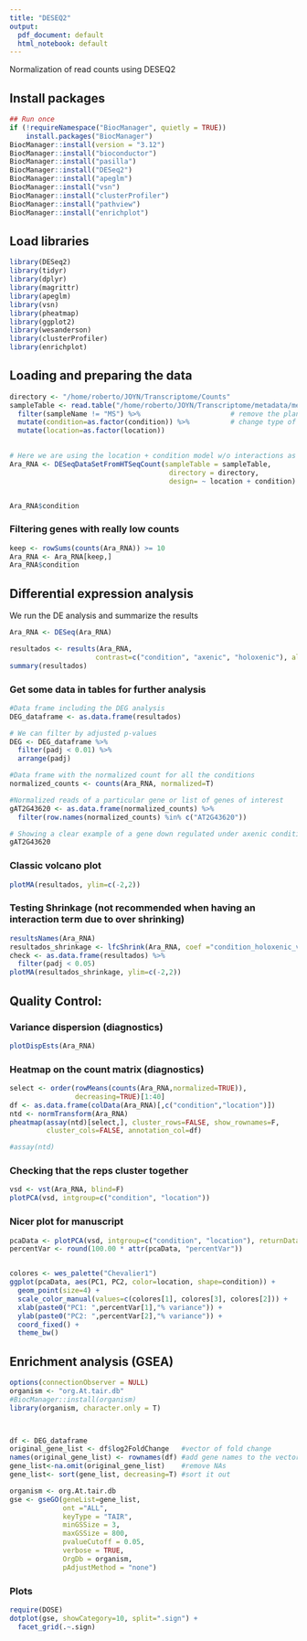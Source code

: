 ```yaml
---
title: "DESEQ2"
output:
  pdf_document: default
  html_notebook: default
---
```


Normalization of read counts using DESEQ2

## Install packages

```r

## Run once
if (!requireNamespace("BiocManager", quietly = TRUE))
    install.packages("BiocManager")
BiocManager::install(version = "3.12")
BiocManager::install("bioconductor")
BiocManager::install("pasilla")
BiocManager::install("DESeq2")
BiocManager::install("apeglm")
BiocManager::install("vsn")
BiocManager::install("clusterProfiler")
BiocManager::install("pathview")
BiocManager::install("enrichplot")

```

## Load libraries

```r

library(DESeq2)
library(tidyr)
library(dplyr)
library(magrittr)
library(apeglm)
library(vsn)
library(pheatmap)
library(ggplot2)
library(wesanderson)
library(clusterProfiler)
library(enrichplot)

```

## Loading and preparing the data

```r

directory <- "/home/roberto/JOYN/Transcriptome/Counts"
sampleTable <- read.table("/home/roberto/JOYN/Transcriptome/metadata/metadata.tsv", header = T) %>%
  filter(sampleName != "MS") %>%                      # remove the plants grown under MS
  mutate(condition=as.factor(condition)) %>%          # change type of those columns to factor
  mutate(location=as.factor(location))
  

# Here we are using the location + condition model w/o interactions as every location will be run separately
Ara_RNA <- DESeqDataSetFromHTSeqCount(sampleTable = sampleTable,
                                       directory = directory,
                                       design= ~ location + condition)


Ara_RNA$condition

```

### Filtering genes with really low counts

```r

keep <- rowSums(counts(Ara_RNA)) >= 10
Ara_RNA <- Ara_RNA[keep,]
Ara_RNA$condition
```

## Differential expression analysis

We run the DE analysis and summarize the results

```r
Ara_RNA <- DESeq(Ara_RNA)

resultados <- results(Ara_RNA,
                     contrast=c("condition", "axenic", "holoxenic"), alpha = 0.01)
summary(resultados)

```

### Get some data in tables for further analysis

```r

#Data frame including the DEG analysis
DEG_dataframe <- as.data.frame(resultados)

# We can filter by adjusted p-values
DEG <- DEG_dataframe %>%
  filter(padj < 0.01) %>%
  arrange(padj) 

#Data frame with the normalized count for all the conditions
normalized_counts <- counts(Ara_RNA, normalized=T)

#Normalized reads of a particular gene or list of genes of interest
gAT2G43620 <- as.data.frame(normalized_counts) %>%
  filter(row.names(normalized_counts) %in% c("AT2G43620"))

# Showing a clear example of a gene down regulated under axenic conditions
gAT2G43620

```

### Classic volcano plot

```r
plotMA(resultados, ylim=c(-2,2))
```

### Testing Shrinkage (not recommended when having an interaction term due to over shrinking)

```r

resultsNames(Ara_RNA)
resultados_shrinkage <- lfcShrink(Ara_RNA, coef ="condition_holoxenic_vs_axenic", type="apeglm")
check <- as.data.frame(resultados) %>%
  filter(padj < 0.05)
plotMA(resultados_shrinkage, ylim=c(-2,2))

```

## Quality Control:

### Variance dispersion (diagnostics)

```r

plotDispEsts(Ara_RNA)

```

### Heatmap on the count matrix (diagnostics)

```r


select <- order(rowMeans(counts(Ara_RNA,normalized=TRUE)),
                decreasing=TRUE)[1:40]
df <- as.data.frame(colData(Ara_RNA)[,c("condition","location")])
ntd <- normTransform(Ara_RNA)
pheatmap(assay(ntd)[select,], cluster_rows=FALSE, show_rownames=F,
         cluster_cols=FALSE, annotation_col=df)

#assay(ntd)
```

### Checking that the reps cluster together

```r

vsd <- vst(Ara_RNA, blind=F)
plotPCA(vsd, intgroup=c("condition", "location"))

```

### Nicer plot for manuscript

```r

pcaData <- plotPCA(vsd, intgroup=c("condition", "location"), returnData=TRUE)
percentVar <- round(100.00 * attr(pcaData, "percentVar"))


colores <- wes_palette("Chevalier1")
ggplot(pcaData, aes(PC1, PC2, color=location, shape=condition)) +
  geom_point(size=4) +
  scale_color_manual(values=c(colores[1], colores[3], colores[2])) +
  xlab(paste0("PC1: ",percentVar[1],"% variance")) +
  ylab(paste0("PC2: ",percentVar[2],"% variance")) + 
  coord_fixed() +
  theme_bw()

```

## Enrichment analysis (GSEA)

```r

options(connectionObserver = NULL)
organism <- "org.At.tair.db"
#BiocManager::install(organism)
library(organism, character.only = T)



df <- DEG_dataframe
original_gene_list <- df$log2FoldChange   #vector of fold change
names(original_gene_list) <- rownames(df) #add gene names to the vector
gene_list<-na.omit(original_gene_list)    #remove NAs
gene_list<- sort(gene_list, decreasing=T) #sort it out

organism <- org.At.tair.db
gse <- gseGO(geneList=gene_list, 
             ont ="ALL", 
             keyType = "TAIR", 
             minGSSize = 3, 
             maxGSSize = 800, 
             pvalueCutoff = 0.05, 
             verbose = TRUE, 
             OrgDb = organism, 
             pAdjustMethod = "none")


```

### Plots

```r

require(DOSE)
dotplot(gse, showCategory=10, split=".sign") + 
  facet_grid(.~.sign)



```

